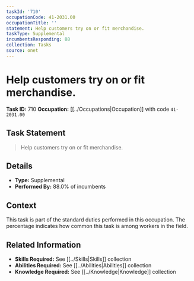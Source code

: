 ```yaml
---
taskId: '710'
occupationCode: 41-2031.00
occupationTitle: ''
statement: Help customers try on or fit merchandise.
taskType: Supplemental
incumbentsResponding: 88
collection: Tasks
source: onet
---
```

# Help customers try on or fit merchandise.

**Task ID:** 710
**Occupation:** [[../Occupations|Occupation]] with code `41-2031.00`

## Task Statement

> Help customers try on or fit merchandise.

## Details

- **Type:** Supplemental
- **Performed By:** 88.0% of incumbents

## Context

This task is part of the standard duties performed in this occupation. The percentage indicates how common this task is among workers in the field.

## Related Information

- **Skills Required:** See [[../Skills|Skills]] collection
- **Abilities Required:** See [[../Abilities|Abilities]] collection
- **Knowledge Required:** See [[../Knowledge|Knowledge]] collection
